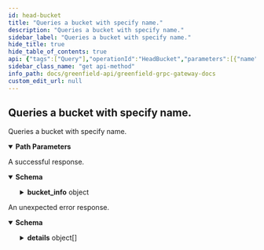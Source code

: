 ```yaml
---
id: head-bucket
title: "Queries a bucket with specify name."
description: "Queries a bucket with specify name."
sidebar_label: "Queries a bucket with specify name."
hide_title: true
hide_table_of_contents: true
api: {"tags":["Query"],"operationId":"HeadBucket","parameters":[{"name":"bucket_name","in":"path","required":true,"schema":{"type":"string"}}],"responses":{"200":{"description":"A successful response.","content":{"*/*":{"schema":{"type":"object","properties":{"bucket_info":{"type":"object","properties":{"owner":{"type":"string","description":"owner is the account address of bucket creator, it is also the bucket owner."},"bucket_name":{"title":"bucket_name is a globally unique name of bucket","type":"string"},"visibility":{"type":"string","description":"visibility defines the highest permissions for bucket. When a bucket is public, everyone can get storage objects in it.","default":"VISIBILITY_TYPE_UNSPECIFIED","enum":["VISIBILITY_TYPE_UNSPECIFIED","VISIBILITY_TYPE_PUBLIC_READ","VISIBILITY_TYPE_PRIVATE","VISIBILITY_TYPE_INHERIT"]},"id":{"type":"string","description":"id is the unique identification for bucket."},"source_type":{"title":"source_type defines which chain the user should send the bucket management transactions to","type":"string","default":"SOURCE_TYPE_ORIGIN","enum":["SOURCE_TYPE_ORIGIN","SOURCE_TYPE_BSC_CROSS_CHAIN","SOURCE_TYPE_MIRROR_PENDING"]},"create_at":{"type":"string","description":"create_at define the block timestamp when the bucket created.","format":"int64"},"payment_address":{"title":"payment_address is the address of the payment account","type":"string"},"primary_sp_address":{"type":"string","description":"primary_sp_address is the address of the primary sp. Objects belongs to this bucket will never\nleave this SP, unless you explicitly shift them to another SP."},"charged_read_quota":{"type":"string","description":"charged_read_quota defines the traffic quota for read in bytes per month.\nThe available read data for each user is the sum of the free read data provided by SP and\nthe ChargeReadQuota specified here.","format":"uint64"},"billing_info":{"title":"billing info of the bucket","type":"object","properties":{"price_time":{"title":"the time of the payment price, used to calculate the charge rate of the bucket","type":"string","format":"int64"},"total_charge_size":{"title":"the total size of the objects in the bucket, used to calculate the charge rate of the bucket","type":"string","format":"uint64"},"secondary_sp_objects_size":{"title":"secondary sp objects size statistics","type":"array","items":{"title":"secondary sp objects size statistics","type":"object","properties":{"sp_address":{"title":"address is the address of the secondary sp","type":"string"},"total_charge_size":{"title":"size is the total size of the objects in the secondary sp","type":"string","format":"uint64"}}}}}},"bucket_status":{"type":"string","description":"bucket_status define the status of the bucket.","default":"BUCKET_STATUS_CREATED","enum":["BUCKET_STATUS_CREATED","BUCKET_STATUS_DISCONTINUED"]}}}}}}}},"default":{"description":"An unexpected error response.","content":{"*/*":{"schema":{"type":"object","properties":{"error":{"type":"string"},"code":{"type":"integer","format":"int32"},"message":{"type":"string"},"details":{"type":"array","items":{"type":"object","properties":{"type_url":{"type":"string"},"value":{"pattern":"^(?:[A-Za-z0-9+/]{4})*(?:[A-Za-z0-9+/]{2}==|[A-Za-z0-9+/]{3}=)?$","type":"string","format":"byte"}}}}}}}}}},"description":"Queries a bucket with specify name.","method":"get","path":"/greenfield/storage/head_bucket/{bucket_name}","servers":[{"url":"https://gnfd-testnet-fullnode-tendermint-us.bnbchain.org"}],"info":{"title":"Greenfield - gRPC Gateway docs","description":"A REST interface for state queries","version":"1.0.0"},"postman":{"name":"Queries a bucket with specify name.","description":{"type":"text/plain"},"url":{"path":["greenfield","storage","head_bucket",":bucket_name"],"host":["{{baseUrl}}"],"query":[],"variable":[{"disabled":false,"description":{"content":"(Required) ","type":"text/plain"},"type":"any","value":"","key":"bucket_name"}]},"header":[{"key":"Accept","value":"*/*"}],"method":"GET"}}
sidebar_class_name: "get api-method"
info_path: docs/greenfield-api/greenfield-grpc-gateway-docs
custom_edit_url: null
---
```



## Queries a bucket with specify name.



Queries a bucket with specify name.

<details style={{"marginBottom":"1rem"}} data-collapsed={false} open={true}><summary style={{}}><strong>Path Parameters</strong></summary><div><ul><ParamsItem className={"paramsItem"} param={{"name":"bucket_name","in":"path","required":true,"schema":{"type":"string"}}}></ParamsItem></ul></div></details><div><ApiTabs><TabItem label={"200"} value={"200"}><div>

A successful response.

</div><div><MimeTabs schemaType={"response"}><TabItem label={"*/*"} value={"*/*"}><SchemaTabs><TabItem label={"Schema"} value={"Schema"}><details style={{}} data-collapsed={false} open={true}><summary style={{"textAlign":"left"}}><strong>Schema</strong></summary><div style={{"textAlign":"left","marginLeft":"1rem"}}></div><ul style={{"marginLeft":"1rem"}}><SchemaItem collapsible={true} className={"schemaItem"}><details style={{}}><summary style={{}}><strong>bucket_info</strong><span style={{"opacity":"0.6"}}> object</span></summary><div style={{"marginLeft":"1rem"}}><SchemaItem collapsible={false} name={"owner"} required={false} schemaName={"string"} qualifierMessage={undefined} schema={{"type":"string","description":"owner is the account address of bucket creator, it is also the bucket owner."}}></SchemaItem><SchemaItem collapsible={false} name={"bucket_name"} required={false} schemaName={"bucket_name is a globally unique name of bucket"} qualifierMessage={undefined} schema={{"title":"bucket_name is a globally unique name of bucket","type":"string"}}></SchemaItem><SchemaItem collapsible={false} name={"visibility"} required={false} schemaName={"string"} qualifierMessage={"**Possible values:** [`VISIBILITY_TYPE_UNSPECIFIED`, `VISIBILITY_TYPE_PUBLIC_READ`, `VISIBILITY_TYPE_PRIVATE`, `VISIBILITY_TYPE_INHERIT`]"} schema={{"type":"string","description":"visibility defines the highest permissions for bucket. When a bucket is public, everyone can get storage objects in it.","default":"VISIBILITY_TYPE_UNSPECIFIED","enum":["VISIBILITY_TYPE_UNSPECIFIED","VISIBILITY_TYPE_PUBLIC_READ","VISIBILITY_TYPE_PRIVATE","VISIBILITY_TYPE_INHERIT"]}}></SchemaItem><SchemaItem collapsible={false} name={"id"} required={false} schemaName={"string"} qualifierMessage={undefined} schema={{"type":"string","description":"id is the unique identification for bucket."}}></SchemaItem><SchemaItem collapsible={false} name={"source_type"} required={false} schemaName={"source_type defines which chain the user should send the bucket management transactions to"} qualifierMessage={"**Possible values:** [`SOURCE_TYPE_ORIGIN`, `SOURCE_TYPE_BSC_CROSS_CHAIN`, `SOURCE_TYPE_MIRROR_PENDING`]"} schema={{"title":"source_type defines which chain the user should send the bucket management transactions to","type":"string","default":"SOURCE_TYPE_ORIGIN","enum":["SOURCE_TYPE_ORIGIN","SOURCE_TYPE_BSC_CROSS_CHAIN","SOURCE_TYPE_MIRROR_PENDING"]}}></SchemaItem><SchemaItem collapsible={false} name={"create_at"} required={false} schemaName={"int64"} qualifierMessage={undefined} schema={{"type":"string","description":"create_at define the block timestamp when the bucket created.","format":"int64"}}></SchemaItem><SchemaItem collapsible={false} name={"payment_address"} required={false} schemaName={"payment_address is the address of the payment account"} qualifierMessage={undefined} schema={{"title":"payment_address is the address of the payment account","type":"string"}}></SchemaItem><SchemaItem collapsible={false} name={"primary_sp_address"} required={false} schemaName={"string"} qualifierMessage={undefined} schema={{"type":"string","description":"primary_sp_address is the address of the primary sp. Objects belongs to this bucket will never\nleave this SP, unless you explicitly shift them to another SP."}}></SchemaItem><SchemaItem collapsible={false} name={"charged_read_quota"} required={false} schemaName={"uint64"} qualifierMessage={undefined} schema={{"type":"string","description":"charged_read_quota defines the traffic quota for read in bytes per month.\nThe available read data for each user is the sum of the free read data provided by SP and\nthe ChargeReadQuota specified here.","format":"uint64"}}></SchemaItem><SchemaItem collapsible={true} className={"schemaItem"}><details style={{}}><summary style={{}}><strong>billing_info</strong><span style={{"opacity":"0.6"}}> object</span></summary><div style={{"marginLeft":"1rem"}}><SchemaItem collapsible={false} name={"price_time"} required={false} schemaName={"int64"} qualifierMessage={undefined} schema={{"title":"the time of the payment price, used to calculate the charge rate of the bucket","type":"string","format":"int64"}}></SchemaItem><SchemaItem collapsible={false} name={"total_charge_size"} required={false} schemaName={"uint64"} qualifierMessage={undefined} schema={{"title":"the total size of the objects in the bucket, used to calculate the charge rate of the bucket","type":"string","format":"uint64"}}></SchemaItem><SchemaItem collapsible={true} className={"schemaItem"}><details style={{}}><summary style={{}}><strong>secondary_sp_objects_size</strong><span style={{"opacity":"0.6"}}> object[]</span></summary><div style={{"marginLeft":"1rem"}}><li><div style={{"fontSize":"var(--ifm-code-font-size)","opacity":"0.6","marginLeft":"-.5rem","paddingBottom":".5rem"}}>Array [</div></li><SchemaItem collapsible={false} name={"sp_address"} required={false} schemaName={"address is the address of the secondary sp"} qualifierMessage={undefined} schema={{"title":"address is the address of the secondary sp","type":"string"}}></SchemaItem><SchemaItem collapsible={false} name={"total_charge_size"} required={false} schemaName={"uint64"} qualifierMessage={undefined} schema={{"title":"size is the total size of the objects in the secondary sp","type":"string","format":"uint64"}}></SchemaItem><li><div style={{"fontSize":"var(--ifm-code-font-size)","opacity":"0.6","marginLeft":"-.5rem"}}>]</div></li></div></details></SchemaItem></div></details></SchemaItem><SchemaItem collapsible={false} name={"bucket_status"} required={false} schemaName={"string"} qualifierMessage={"**Possible values:** [`BUCKET_STATUS_CREATED`, `BUCKET_STATUS_DISCONTINUED`]"} schema={{"type":"string","description":"bucket_status define the status of the bucket.","default":"BUCKET_STATUS_CREATED","enum":["BUCKET_STATUS_CREATED","BUCKET_STATUS_DISCONTINUED"]}}></SchemaItem></div></details></SchemaItem></ul></details></TabItem><TabItem label={"Example (from schema)"} value={"Example (from schema)"}><ResponseSamples responseExample={"{\n  \"bucket_info\": {\n    \"owner\": \"string\",\n    \"bucket_name\": \"string\",\n    \"visibility\": \"VISIBILITY_TYPE_UNSPECIFIED\",\n    \"id\": \"string\",\n    \"source_type\": \"SOURCE_TYPE_ORIGIN\",\n    \"create_at\": \"string\",\n    \"payment_address\": \"string\",\n    \"primary_sp_address\": \"string\",\n    \"charged_read_quota\": \"string\",\n    \"billing_info\": {\n      \"price_time\": \"string\",\n      \"total_charge_size\": \"string\",\n      \"secondary_sp_objects_size\": [\n        {\n          \"sp_address\": \"string\",\n          \"total_charge_size\": \"string\"\n        }\n      ]\n    },\n    \"bucket_status\": \"BUCKET_STATUS_CREATED\"\n  }\n}"} language={"json"}></ResponseSamples></TabItem></SchemaTabs></TabItem></MimeTabs></div></TabItem><TabItem label={"default"} value={"default"}><div>

An unexpected error response.

</div><div><MimeTabs schemaType={"response"}><TabItem label={"*/*"} value={"*/*"}><SchemaTabs><TabItem label={"Schema"} value={"Schema"}><details style={{}} data-collapsed={false} open={true}><summary style={{"textAlign":"left"}}><strong>Schema</strong></summary><div style={{"textAlign":"left","marginLeft":"1rem"}}></div><ul style={{"marginLeft":"1rem"}}><SchemaItem collapsible={false} name={"error"} required={false} schemaName={"string"} qualifierMessage={undefined} schema={{"type":"string"}}></SchemaItem><SchemaItem collapsible={false} name={"code"} required={false} schemaName={"int32"} qualifierMessage={undefined} schema={{"type":"integer","format":"int32"}}></SchemaItem><SchemaItem collapsible={false} name={"message"} required={false} schemaName={"string"} qualifierMessage={undefined} schema={{"type":"string"}}></SchemaItem><SchemaItem collapsible={true} className={"schemaItem"}><details style={{}}><summary style={{}}><strong>details</strong><span style={{"opacity":"0.6"}}> object[]</span></summary><div style={{"marginLeft":"1rem"}}><li><div style={{"fontSize":"var(--ifm-code-font-size)","opacity":"0.6","marginLeft":"-.5rem","paddingBottom":".5rem"}}>Array [</div></li><SchemaItem collapsible={false} name={"type_url"} required={false} schemaName={"string"} qualifierMessage={undefined} schema={{"type":"string"}}></SchemaItem><SchemaItem collapsible={false} name={"value"} required={false} schemaName={"byte"} qualifierMessage={"**Possible values:** Value must match regular expression `^(?:[A-Za-z0-9+/]{4})*(?:[A-Za-z0-9+/]{2}==|[A-Za-z0-9+/]{3}=)?$`"} schema={{"pattern":"^(?:[A-Za-z0-9+/]{4})*(?:[A-Za-z0-9+/]{2}==|[A-Za-z0-9+/]{3}=)?$","type":"string","format":"byte"}}></SchemaItem><li><div style={{"fontSize":"var(--ifm-code-font-size)","opacity":"0.6","marginLeft":"-.5rem"}}>]</div></li></div></details></SchemaItem></ul></details></TabItem><TabItem label={"Example (from schema)"} value={"Example (from schema)"}><ResponseSamples responseExample={"{\n  \"error\": \"string\",\n  \"code\": 0,\n  \"message\": \"string\",\n  \"details\": [\n    {\n      \"type_url\": \"string\",\n      \"value\": \"string\"\n    }\n  ]\n}"} language={"json"}></ResponseSamples></TabItem></SchemaTabs></TabItem></MimeTabs></div></TabItem></ApiTabs></div>
      